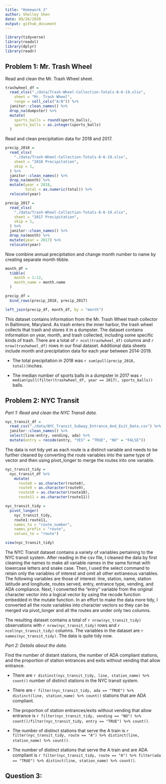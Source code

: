 ```yaml
---
title: "Homework 2"
author: Shelley Shen
date: 09/26/2020
output: github_document
---
```

```r
library(tidyverse)
library(readxl)
library(dplyr)
library(readr)
```

## Problem 1: Mr. Trash Wheel

Read and clean the Mr. Trash Wheel sheet. 

```r
trashwheel_df = 
  read_xlsx("./data/Trash-Wheel-Collection-Totals-8-6-19.xlsx",
    sheet = "Mr. Trash Wheel",   
    range = cell_cols("A:N")) %>% 
  janitor::clean_names() %>% 
  drop_na(dumpster) %>% 
  mutate(
    sports_balls = round(sports_balls),
    sports_balls = as.integer(sports_balls)
  )
```

Read and clean precipitation data for 2018 and 2017.

```r
precip_2018 = 
  read_xlsx(
    "./data/Trash-Wheel-Collection-Totals-8-6-19.xlsx", 
    sheet = "2018 Precipitation", 
    skip = 1, 
  ) %>% 
  janitor::clean_names() %>% 
  drop_na(month) %>% 
  mutate(year = 2018,
         total = as.numeric(total)) %>%
  relocate(year)

precip_2017 = 
  read_xlsx(
    "./data/Trash-Wheel-Collection-Totals-8-6-19.xlsx", 
    sheet = "2017 Precipitation", 
    skip = 1, 
  ) %>% 
  janitor::clean_names() %>% 
  drop_na(month) %>% 
  mutate(year = 2017) %>%
  relocate(year)
```


Now combine annual precipitation and change month number to name by creating separate month tibble.  

```r
month_df = 
  tibble(
    month = 1:12, 
    month_name = month.name
  )

precip_df = 
  bind_rows(precip_2018, precip_2017)

left_join(precip_df, month_df, by = "month")

```

This dataset contains information from the Mr. Trash Wheel trash collector in Baltimore, Maryland. As trash enters the inner harbor, the trash wheel collects that trash and stores it in a dumpster. The dataset contains information on year, month, and trash collected, including some specific kinds of trash. There are a total of `r ncol(trashwheel_df)` columns and `r nrow(trashwheel_df)` rows in our final dataset. Additional data sheets include month and precipitation data for each year between 2014-2019. 

- The total precipitation in 2018 was `r sum(pull(precip_2018, total))`inches. 

- The median number of sports balls in a dumpster in 2017 was `r median(pull(filter(trashwheel_df, year == 2017), sports_balls))` balls.




## Problem 2: NYC Transit

*Part 1: Read and clean the NYC Transit data.*

```r
nyc_transit_df = 
  read_csv("./data/NYC_Transit_Subway_Entrance_And_Exit_Data.csv") %>% 
  janitor::clean_names() %>% 
  select(line:entry, vending, ada) %>%
  mutate(entry = recode(entry, "YES" = "TRUE", "NO" = "FALSE")) 
```

The data is not tidy yet as each route is a distinct variable and needs to be further cleaned by converting the route variables into the same type of vector and then using pivot_longer to merge the routes into one variable. 

```r
nyc_transit_tidy = 
  nyc_transit_df %>% 
    mutate(
      route8 = as.character(route8), 
      route9 = as.character(route9),
      route10 = as.character(route10), 
      route11 = as.character(route11))

nyc_transit_tidy = 
  pivot_longer(
    nyc_transit_tidy, 
    route1:route11, 
    names_to = "route_number", 
    names_prefix = "route",
    values_to = "route")

view(nyc_transit_tidy)
```

The NYC Transit dataset contains a variety of variables pertaining to the NYC transit system. After reading in the csv file, I cleaned the data by first cleaning the names to make all variable names in the same format with lowercase letters and snake case. Then, I used the select command to retain only the variables of interest and omit all other extraneous variables. The following variables are those of interest: line, station, name, station latitude and longitude, routes served, entry, entrance type, vending, and ADA compliance. Next, I converted the "entry" variable from the original character vector into a logical vector by using the recode function embedded in the mutate function. In an effort to make the data more tidy, I converted all the route variables into character vectors so they can be merged via pivot_longer and all the routes are under only two columns. 

The resulting dataset contains a total of `r nrow(nyc_transit_tidy)` observations with `r nrow(nyc_transit_tidy)` rows and `r ncol(nyc_transit_tidy)` columns. The variables in the dataset are `r names(nyc_transit_tidy)`.  The data is quite tidy now. 


*Part 2: Details about the data.*

Find the number of distant stations, the number of ADA compliant stations, and the proportion of station entrances and exits without vending that allow entrance. 

- There are `r distinct(nyc_transit_tidy, line, station_name) %>% count()` number of distinct stations in the NYC transit system. 

- There are `r filter(nyc_transit_tidy, ada == "TRUE") %>% distinct(line, station_name) %>% count()` stations that are ADA compliant. 

- The proportion of station entrances/exits without vending that allow entrance is `r filter(nyc_transit_tidy, vending == "NO") %>% count()/filter(nyc_transit_tidy, entry == "TRUE") %>% count()`. 

- The number of distinct stations that serve the A train is `r filter(nyc_transit_tidy, route == "A") %>% distinct(line, station_name) %>% count()`. 

- The number of distinct stations that serve the A train and are ADA compliant is `r filter(nyc_transit_tidy, route == "A") %>% filter(ada == "TRUE") %>% distinct(line, station_name) %>% count()`. 







## Question 3: 
